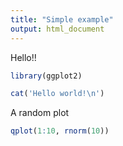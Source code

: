 ```yaml
---
title: "Simple example"
output: html_document
---
```


Hello!!

```r
library(ggplot2)
```


```r
cat('Hello world!\n')
```

A random plot

```r
qplot(1:10, rnorm(10))
```


